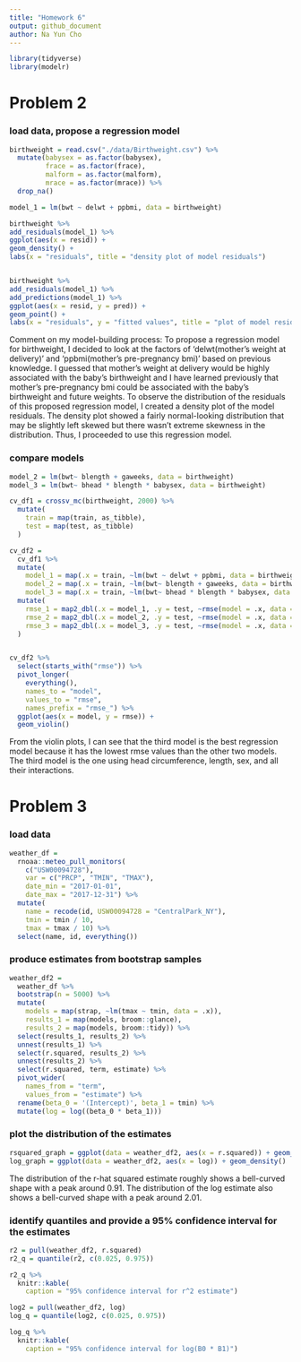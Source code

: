 ```yaml
---
title: "Homework 6"
output: github_document
author: Na Yun Cho
---
```


```r
library(tidyverse)
library(modelr)
```


# Problem 2 
### load data, propose a regression model
```r
birthweight = read.csv("./data/Birthweight.csv") %>%
  mutate(babysex = as.factor(babysex),
         frace = as.factor(frace),
         malform = as.factor(malform),
         mrace = as.factor(mrace)) %>%
  drop_na()

model_1 = lm(bwt ~ delwt + ppbmi, data = birthweight)

birthweight %>% 
add_residuals(model_1) %>%
ggplot(aes(x = resid)) +
geom_density() +
labs(x = "residuals", title = "density plot of model residuals")


birthweight %>%
add_residuals(model_1) %>%
add_predictions(model_1) %>%
ggplot(aes(x = resid, y = pred)) +
geom_point() +
labs(x = "residuals", y = "fitted values", title = "plot of model residuals against fitted values")
```
Comment on my model-building process: To propose a regression model for birthweight, I decided to look at the factors of 'delwt(mother's weight at delivery)' and 'ppbmi(mother's pre-pregnancy bmi)' based on previous knowledge. I guessed that mother's weight at delivery would be highly associated with the baby's birthweight and I have learned previously that mother's pre-pregnancy bmi could be associated with the baby's birthweight and future weights. 
To observe the distribution of the residuals of this proposed regression model, I created a density plot of the model residuals. The density plot showed a fairly normal-looking distribution that may be slightly left skewed but there wasn't extreme skewness in the distribution. Thus, I proceeded to use this regression model.

### compare models
```r
model_2 = lm(bwt~ blength + gaweeks, data = birthweight)
model_3 = lm(bwt~ bhead * blength * babysex, data = birthweight)

cv_df1 = crossv_mc(birthweight, 2000) %>%
  mutate(
    train = map(train, as_tibble),
    test = map(test, as_tibble)
  )

cv_df2 = 
  cv_df1 %>%
  mutate( 
    model_1 = map(.x = train, ~lm(bwt ~ delwt + ppbmi, data = birthweight)),
    model_2 = map(.x = train, ~lm(bwt~ blength + gaweeks, data = birthweight)), 
    model_3 = map(.x = train, ~lm(bwt~ bhead * blength * babysex, data = birthweight))) %>%
  mutate(
    rmse_1 = map2_dbl(.x = model_1, .y = test, ~rmse(model = .x, data = .y)),
    rmse_2 = map2_dbl(.x = model_2, .y = test, ~rmse(model = .x, data = .y)),
    rmse_3 = map2_dbl(.x = model_3, .y = test, ~rmse(model = .x, data = .y)),
  )


cv_df2 %>% 
  select(starts_with("rmse")) %>%
  pivot_longer(
    everything(),
    names_to = "model",
    values_to = "rmse", 
    names_prefix = "rmse_") %>%
  ggplot(aes(x = model, y = rmse)) + 
  geom_violin()
```
From the violin plots, I can see that the third model is the best regression model because it has the lowest rmse values than the other two models. The third model is the one using head circumference, length, sex, and all their interactions. 

# Problem 3
### load data
```r
weather_df = 
  rnoaa::meteo_pull_monitors(
    c("USW00094728"),
    var = c("PRCP", "TMIN", "TMAX"), 
    date_min = "2017-01-01",
    date_max = "2017-12-31") %>%
  mutate(
    name = recode(id, USW00094728 = "CentralPark_NY"),
    tmin = tmin / 10,
    tmax = tmax / 10) %>%
  select(name, id, everything())
```

### produce estimates from bootstrap samples
```r
weather_df2 = 
  weather_df %>%
  bootstrap(n = 5000) %>%
  mutate(
    models = map(strap, ~lm(tmax ~ tmin, data = .x)), 
    results_1 = map(models, broom::glance),
    results_2 = map(models, broom::tidy)) %>%
  select(results_1, results_2) %>%
  unnest(results_1) %>%
  select(r.squared, results_2) %>%
  unnest(results_2) %>%
  select(r.squared, term, estimate) %>%
  pivot_wider(
    names_from = "term",
    values_from = "estimate") %>%
  rename(beta_0 = '(Intercept)', beta_1 = tmin) %>%
  mutate(log = log((beta_0 * beta_1)))
```

### plot the distribution of the estimates
```r
rsquared_graph = ggplot(data = weather_df2, aes(x = r.squared)) + geom_density()
log_graph = ggplot(data = weather_df2, aes(x = log)) + geom_density()
```
The distribution of the r-hat squared estimate roughly shows a bell-curved shape with a peak around 0.91. The distribution of the log estimate also shows a bell-curved shape with a peak around 2.01.

### identify quantiles and provide a 95% confidence interval for the estimates
```r
r2 = pull(weather_df2, r.squared)
r2_q = quantile(r2, c(0.025, 0.975))

r2_q %>%
  knitr::kable(
    caption = "95% confidence interval for r^2 estimate")

log2 = pull(weather_df2, log)
log_q = quantile(log2, c(0.025, 0.975))

log_q %>%
  knitr::kable(
    caption = "95% confidence interval for log(B0 * B1)")
```

